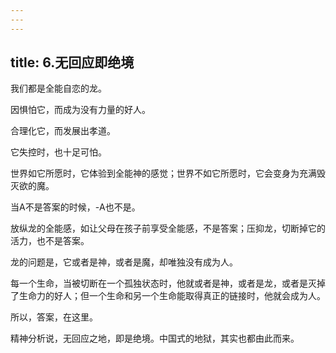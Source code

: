 ```yaml
---
---
---
```

title: 6.无回应即绝境
---






我们都是全能自恋的龙。

因惧怕它，而成为没有力量的好人。

合理化它，而发展出孝道。

它失控时，也十足可怕。

世界如它所愿时，它体验到全能神的感觉；世界不如它所愿时，它会变身为充满毁灭欲的魔。

当A不是答案的时候，-A也不是。

放纵龙的全能感，如让父母在孩子前享受全能感，不是答案；压抑龙，切断掉它的活力，也不是答案。

龙的问题是，它或者是神，或者是魔，却唯独没有成为人。

每一个生命，当被切断在一个孤独状态时，他就或者是神，或者是龙，或者是灭掉了生命力的好人；但一个生命和另一个生命能取得真正的链接时，他就会成为人。

所以，答案，在这里。

精神分析说，无回应之地，即是绝境。中国式的地狱，其实也都由此而来。